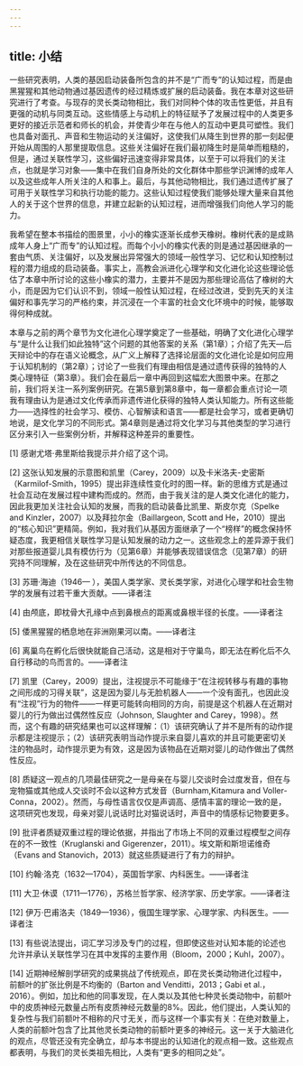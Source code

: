 ```yaml
---
---
---
```

title: 小结
---




一些研究表明，人类的基因启动装备所包含的并不是“广而专”的认知过程，而是由黑猩猩和其他动物通过基因遗传的经过精炼或扩展的启动装备。我在本章对这些研究进行了考查。与现存的灵长类动物相比，我们对同种个体的攻击性更低，并且有更强的动机与同类互动。这些情感上与动机上的特征赋予了发展过程中的人类更多更好的接近示范者和师长的机会，并使青少年在与他人的互动中更具可塑性。我们也具备对面孔、声音和生物运动的关注偏好，这使我们从降生到世界的那一刻起便开始从周围的人那里提取信息。这些关注偏好在我们最初降生时是简单而粗糙的，但是，通过关联性学习，这些偏好迅速变得非常具体，以至于可以将我们的关注点，也就是学习对象——集中在我们自身所处的文化群体中那些学识渊博的成年人以及这些成年人所关注的人和事上。最后，与其他动物相比，我们通过遗传扩展了可用于关联性学习和执行功能的能力。这些认知过程使我们能够处理大量来自其他人的关于这个世界的信息，并建立起新的认知过程，进而增强我们向他人学习的能力。

我希望在整本书描绘的图景里，小小的橡实逐渐长成参天橡树。橡树代表的是成熟成年人身上“广而专”的认知过程。而每个小小的橡实代表的则是通过基因继承的一套由气质、关注偏好，以及发展出异常强大的领域一般性学习、记忆和认知控制过程的潜力组成的启动装备。事实上，高教会派进化心理学和文化进化论这些理论低估了本章中所讨论的这些小橡实的潜力，主要并不是因为那些理论高估了橡树的大小，而是因为它们认识不到，领域一般性认知过程，在经过改进，受到先天的关注偏好和事先学习的严格约束，并沉浸在一个丰富的社会文化环境中的时候，能够取得何种成就。

本章与之前的两个章节为文化进化心理学奠定了一些基础，明确了文化进化心理学与“是什么让我们如此独特”这个问题的其他答案的关系（第1章）；介绍了先天—后天辩论中的存在语义论概念，从广义上解释了选择论层面的文化进化论是如何应用于认知机制的（第2章）；讨论了一些我们有理由相信是通过遗传获得的独特的人类心理特征（第3章）。我们会在最后一章中再回到这幅宏大图景中来。在那之前，我们将关注一系列案例研究。在第5章到第8章中，每一章都会重点讨论一项我有理由认为是通过文化传承而非遗传进化获得的独特人类认知能力。所有这些能力——选择性的社会学习、模仿、心智解读和语言——都是社会学习，或者更确切地说，是文化学习的不同形式。第4章则是通过将文化学习与其他类型的学习进行区分来引入一些案例分析，并解释这种差异的重要性。


[1] 感谢尤塔·弗里斯给我提示并介绍了这个词。



[2] 这张认知发展的示意图和凯里（Carey，2009）以及卡米洛夫-史密斯（Karmilof-Smith，1995）提出非连续性变化时的图一样。新的思维方式是通过社会互动在发展过程中建构而成的。然而，由于我关注的是人类文化进化的能力，因此我更加关注社会认知的发展，而我的启动装备比凯里、斯皮尔克（Spelke and Kinzler，2007）以及拜拉尔金（Baillargeon, Scott and He，2010）提出的“核心知识”更精简。例如，我对我们从基因方面继承了一个“榜样”的概念保持怀疑态度，我更相信关联性学习是认知发展的动力之一。这些观念上的差异源于我们对那些报道婴儿具有模仿行为（见第6章）并能够表现错误信念（见第7章）的研究持不同理解，及在这些研究中所传达的不同信息。



[3] 苏珊·海迪（1946— ），美国人类学家、灵长类学家，对进化心理学和社会生物学的发展有过若干重大贡献。——译者注



[4] 由颅底，即枕骨大孔缘中点到鼻根点的距离或鼻根半径的长度。——译者注



[5] 倭黑猩猩的栖息地在非洲刚果河以南。——译者注



[6] 离巢鸟在孵化后很快就能自己活动，这是相对于守巢鸟，即无法在孵化后不久自行移动的鸟而言的。——译者注



[7] 凯里（Carey，2009）提出，注视提示不可能缘于“在注视转移与有趣的事物之间形成的习得关联”，这是因为婴儿与无脸机器人——一个没有面孔，也因此没有“注视”行为的物件——一样更可能转向相同的方向，前提是这个机器人在近期对婴儿的行为做出过偶然性反应（Johnson, Slaughter and Carey，1998）。然而，这个有趣的研究结果也可以这样理解：（1）该研究确认了并不是所有的动作提示都是注视提示；（2）该研究表明当动作提示来自婴儿喜欢的并且可能更密切关注的物品时，动作提示更为有效，这是因为该物品在近期对婴儿的动作做出了偶然性反应。



[8] 质疑这一观点的几项最佳研究之一是母亲在与婴儿交谈时会过度发音，但在与宠物猫或其他成人交谈时不会以这种方式发音（Burnham,Kitamura and Voller-Conna，2002）。然而，与母性语言仅仅是声调高、感情丰富的理论一致的是，这项研究也发现，母亲对婴儿说话时比对猫说话时，声音中的情感标记物要更多。



[9] 批评者质疑双重过程的理论依据，并指出了市场上不同的双重过程模型之间存在的不一致性（Kruglanski and Gigerenzer，2011）。埃文斯和斯坦诺维奇（Evans and Stanovich，2013）就这些质疑进行了有力的辩护。



[10] 约翰·洛克（1632—1704），英国哲学家、内科医生。——译者注



[11] 大卫·休谟（1711—1776），苏格兰哲学家、经济学家、历史学家。——译者注



[12] 伊万·巴甫洛夫（1849—1936），俄国生理学家、心理学家、内科医生。——译者注



[13] 有些说法提出，词汇学习涉及专门的过程，但即使这些对认知本能的论述也允许并承认关联性学习在其中发挥的主要作用（Bloom，2000；Kuhl，2007）。



[14] 近期神经解剖学研究的成果挑战了传统观点，即在灵长类动物进化过程中，前额叶的扩张比例是不均衡的（Barton and Venditti，2013；Gabi et al.，2016）。例如，加比和他的同事发现，在人类以及其他七种灵长类动物中，前额叶中的皮质神经元数量占所有皮质神经元数量的8%。因此，他们提出，人类认知的复杂性与我们前额叶不相称的尺寸无关，而与这样一个事实有关：在绝对数量上，人类的前额叶包含了比其他灵长类动物的前额叶更多的神经元。这一关于大脑进化的观点，尽管还没有完全确立，却与本书提出的认知进化的观点相一致。这些观点都表明，与我们的灵长类祖先相比，人类有“更多的相同之处”。